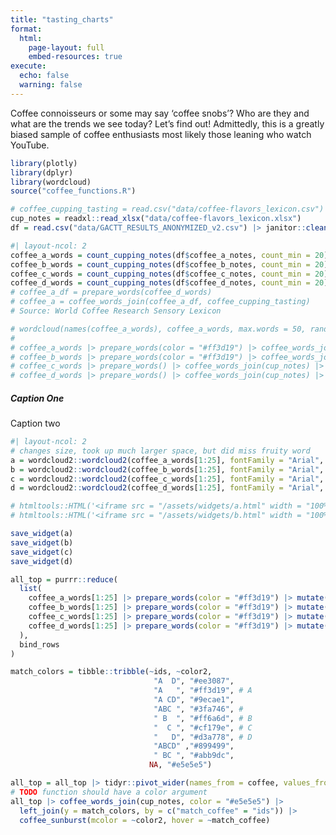 ```yaml
---
title: "tasting_charts"
format:
  html: 
    page-layout: full
    embed-resources: true
execute: 
  echo: false
  warning: false
---
```

Coffee connoisseurs or
some may say 'coffee snobs'? Who are they and what are the trends we see
today? Let's find out!
Admittedly, this is a greatly biased sample of coffee enthusiasts most
likely those leaning who watch YouTube.

```r
library(plotly)
library(dplyr)
library(wordcloud)
source("coffee_functions.R")
```

```r
# coffee_cupping_tasting = read.csv("data/coffee-flavors_lexicon.csv")
cup_notes = readxl::read_xlsx("data/coffee-flavors_lexicon.xlsx")
df = read.csv("data/GACTT_RESULTS_ANONYMIZED_v2.csv") |> janitor::clean_names()
```

```r
#| layout-ncol: 2
coffee_a_words = count_cupping_notes(df$coffee_a_notes, count_min = 20)
coffee_b_words = count_cupping_notes(df$coffee_b_notes, count_min = 20)
coffee_c_words = count_cupping_notes(df$coffee_c_notes, count_min = 20)
coffee_d_words = count_cupping_notes(df$coffee_d_notes, count_min = 20)
# coffee_a_df = prepare_words(coffee_d_words)
# coffee_a = coffee_words_join(coffee_a_df, coffee_cupping_tasting)
# Source: World Coffee Research Sensory Lexicon

# wordcloud(names(coffee_a_words), coffee_a_words, max.words = 50, random.color = FALSE, colors = brewer.pal(6,"Set2"))
# 
# coffee_a_words |> prepare_words(color = "#ff3d19") |> coffee_words_join(cup_notes, color = "#e5e5e5") |> coffee_sunburst()
# coffee_b_words |> prepare_words(color = "#ff3d19") |> coffee_words_join(cup_notes, color = "#e5e5e5") |> coffee_sunburst()
# coffee_c_words |> prepare_words() |> coffee_words_join(cup_notes) |> coffee_sunburst()
# coffee_d_words |> prepare_words() |> coffee_words_join(cup_notes) |> coffee_sunburst()
```

##### Caption One

::: h5
[Caption two]{float=right}
:::

```r
#| layout-ncol: 2
# changes size, took up much larger space, but did miss fruity word
a = wordcloud2::wordcloud2(coffee_a_words[1:25], fontFamily = "Arial", size = 0.45)
b = wordcloud2::wordcloud2(coffee_b_words[1:25], fontFamily = "Arial", size = 0.45)
c = wordcloud2::wordcloud2(coffee_c_words[1:25], fontFamily = "Arial", size = 0.45)
d = wordcloud2::wordcloud2(coffee_d_words[1:25], fontFamily = "Arial", size = 0.45)

# htmltools::HTML('<iframe src = "/assets/widgets/a.html" width = "100%" height = "200"></iframe>')
# htmltools::HTML('<iframe src = "/assets/widgets/b.html" width = "100%" height = "200"></iframe>')

save_widget(a)
save_widget(b)
save_widget(c)
save_widget(d)
```

```r
all_top = purrr::reduce(
  list(
    coffee_a_words[1:25] |> prepare_words(color = "#ff3d19") |> mutate(coffee = "A"),
    coffee_b_words[1:25] |> prepare_words(color = "#ff3d19") |> mutate(coffee = "B"),
    coffee_c_words[1:25] |> prepare_words(color = "#ff3d19") |> mutate(coffee = "C"),
    coffee_d_words[1:25] |> prepare_words(color = "#ff3d19") |> mutate(coffee = "D")
  ),
  bind_rows
)

match_colors = tibble::tribble(~ids, ~color2,
                                "A  D", "#ee3087",
                                "A   ", "#ff3d19", # A
                                "A CD", "#9ecae1",
                                "ABC ", "#3fa746", #
                                " B  ", "#ff6a6d", # B
                                "  C ", "#cf179e", # C
                                "   D", "#d3a778", # D
                                "ABCD" ,"#899499",
                                " BC ", "#abb9dc",
                               NA, "#e5e5e5")

all_top = all_top |> tidyr::pivot_wider(names_from = coffee, values_from = coffee ) |> mutate_at(1:6, ~tidyr::replace_na(., replace = " ")) |> mutate(match_coffee = paste0(`A`, `B`, `C`, `D`, sep = "")) 
# TODO function should have a color argument
all_top |> coffee_words_join(cup_notes, color = "#e5e5e5") |> 
  left_join(y = match_colors, by = c("match_coffee" = "ids")) |> 
  coffee_sunburst(mcolor = ~color2, hover = ~match_coffee)
```







